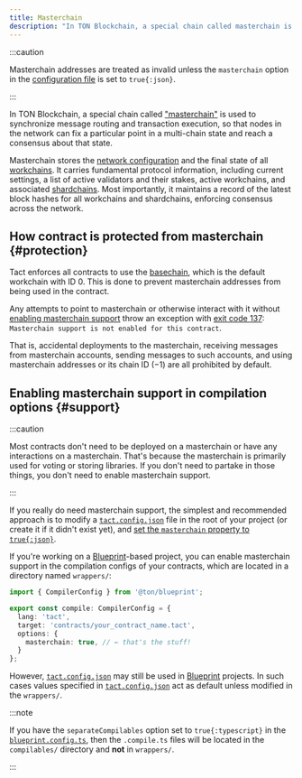 ```yaml
---
title: Masterchain
description: "In TON Blockchain, a special chain called masterchain is used to synchronize message routing and transaction execution, so that nodes in the network can fix a particular point in a multi-chain state and reach a consensus about that state"
---
```


:::caution

  Masterchain addresses are treated as invalid unless the `masterchain` option in the [configuration file](/book/config) is set to `true{:json}`.

:::

In TON Blockchain, a special chain called ["masterchain"](https://docs.ton.org/learn/overviews/ton-blockchain#masterchain-blockchain-of-blockchains) is used to synchronize message routing and transaction execution, so that nodes in the network can fix a particular point in a multi-chain state and reach a consensus about that state.

Masterchain stores the [network configuration](/ref/core-advanced#getconfigparam) and the final state of all [workchains](https://docs.ton.org/learn/overviews/ton-blockchain#workchain-blockchain-with-your-own-rules). It carries fundamental protocol information, including current settings, a list of active validators and their stakes, active workchains, and associated [shardchains](https://docs.ton.org/develop/blockchain/shards). Most importantly, it maintains a record of the latest block hashes for all workchains and shardchains, enforcing consensus across the network.

## How contract is protected from masterchain {#protection}

Tact enforces all contracts to use the [basechain](https://docs.ton.org/develop/blockchain/shards), which is the default workchain with ID $0$. This is done to prevent masterchain addresses from being used in the contract.

Any attempts to point to masterchain or otherwise interact with it without [enabling masterchain support](#support) throw an exception with [exit code 137](/book/exit-codes#137): `Masterchain support is not enabled for this contract`.

That is, accidental deployments to the masterchain, receiving messages from masterchain accounts, sending messages to such accounts, and using masterchain addresses or its chain ID ($-1$) are all prohibited by default.

## Enabling masterchain support in compilation options {#support}

:::caution

Most contracts don't need to be deployed on a masterchain or have any interactions on a masterchain. That's because the masterchain is primarily used for voting or storing libraries. If you don't need to partake in those things, you don't need to enable masterchain support.

:::

If you really do need masterchain support, the simplest and recommended approach is to modify a [`tact.config.json`](/book/config) file in the root of your project (or create it if it didn't exist yet), and [set the `masterchain` property to `true{:json}`](/book/config#options-masterchain).

If you're working on a [Blueprint][bp]-based project, you can enable masterchain support in the compilation configs of your contracts, which are located in a directory named `wrappers/`:

```typescript title="wrappers/YourContractName.compile.ts" {7}
import { CompilerConfig } from '@ton/blueprint';

export const compile: CompilerConfig = {
  lang: 'tact',
  target: 'contracts/your_contract_name.tact',
  options: {
    masterchain: true, // ← that's the stuff!
  }
};
```

However, [`tact.config.json`](/book/config) may still be used in [Blueprint][bp] projects. In such cases values specified in [`tact.config.json`](/book/config) act as default unless modified in the `wrappers/`.

:::note

  If you have the `separateCompilables` option set to `true{:typescript}` in the [`blueprint.config.ts`][bp-config], then the `.compile.ts` files will be located in the `compilables/` directory and **not** in `wrappers/`.

:::

[bp]: https://github.com/ton-org/blueprint
[bp-config]: https://github.com/ton-org/blueprint/tree/main?tab=readme-ov-file#configuration
